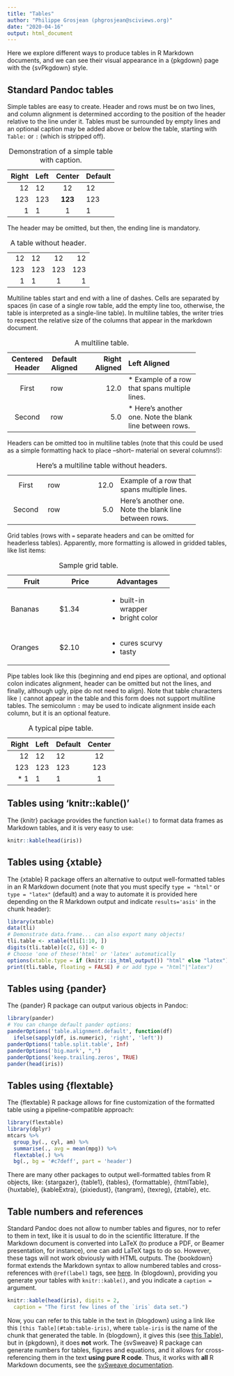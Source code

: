 ```yaml
---
title: "Tables"
author: "Philippe Grosjean (phgrosjean@sciviews.org)"
date: "2020-04-16"
output: html_document
---
```


Here we explore different ways to produce tables in R Markdown documents, and we can see their visual appearance in a {pkgdown} page with the {svPkgdown} style.

## Standard Pandoc tables

Simple tables are easy to create. Header and rows must be on two lines, and column alignment is determined according to the position of the header relative to the line under it. Tables must be surrounded by empty lines and an optional caption may be added above or below the table, starting with `Table:` or `:` (which is stripped off).

Table: Demonstration of a simple table with caption.

  Right     Left     Center     Default
-------     ------ ----------   -------
     12     12        12            12
    123     123       **123**      123
      1     1          1             1

The header may be omitted, but then, the ending line is mandatory.

Table: A table without header.

-------     ------ ----------   -------
     12     12        12             12
    123     123       123           123
      1     1          1              1
-------     ------ ----------   -------

Multiline tables start and end with a line of dashes. Cells are separated by spaces (in case of a single row table, add the empty line too, otherwise, the table is interpreted as a single-line table). In multiline tables, the writer tries to respect the relative size of the columns that appear in the markdown document.

Table: A multiline table.

-------------------------------------------------------------
 Centered   Default           Right Left
  Header    Aligned         Aligned Aligned
----------- ------- --------------- -------------------------
   First    row                12.0 * Example of a row that
                                    spans multiple lines.

  Second    row                 5.0 * Here's another one. Note
                                    the blank line between
                                    rows.
-------------------------------------------------------------

Headers can be omitted too in multiline tables (note that this could be used as a simple formatting hack to place --short-- material on several columns!):

: Here's a multiline table without headers.

----------- ------- --------------- -------------------------
   First    row                12.0 Example of a row that
                                    spans multiple lines.

  Second    row                 5.0 Here's another one. Note
                                    the blank line between
                                    rows.
----------- ------- --------------- -------------------------

Grid tables (rows with `=` separate headers and can be omitted for headerless tables). Apparently, more formatting is allowed in gridded tables, like list items:

: Sample grid table.

+---------------+---------------+--------------------+
| Fruit         | Price         | Advantages         |
+===============+===============+====================+
| Bananas       | $1.34         | - built-in wrapper |
|               |               | - bright color     |
+---------------+---------------+--------------------+
| Oranges       | $2.10         | - cures scurvy     |
|               |               | - tasty            |
+---------------+---------------+--------------------+

Pipe tables look like this (beginning and end pipes are optional, and optional colon indicates alignment, header can be omitted but not the lines, and finally, although ugly, pipe do not need to align). Note that table characters like `|` cannot appear in the table and this form does not support multiline tables. The semicolumn `:` may be used to indicate alignment inside each column, but it is an optional feature.

: A typical pipe table.

| Right | Left | Default | Center |
|------:|:-----|---------|:------:|
|   12  |  12  |    12   |    12  |
|  123  |  123 |   123   |   123  |
| * 1   |    1 |     1   |     1  |

## Tables using 'knitr::kable()'

The {knitr} package provides the function `kable()` to format data frames as Markdown tables, and it is very easy to use:

```r
knitr::kable(head(iris))
```

## Tables using {xtable}

The {xtable} R package offers an alternative to output well-formatted tables in an R Markdown document (note that you must specify `type = "html"` or `type = "latex"` (default) and a way to automate it is provided here depending on the R Markdown output and indicate `results='asis'` in the chunk header): 

```r
library(xtable)
data(tli)
# Demonstrate data.frame... can also export many objects!
tli.table <- xtable(tli[1:10, ])
digits(tli.table)[c(2, 6)] <- 0
# Choose 'one of these!'html' or 'latex' automatically
options(xtable.type = if (knitr::is_html_output()) "html" else "latex")
print(tli.table, floating = FALSE) # or add type = "html"|"latex")
```

## Tables using {pander}

The {pander} R package can output various objects in Pandoc:

```r
library(pander)
# You can change default pander options:
panderOptions('table.alignment.default', function(df)
  ifelse(sapply(df, is.numeric), 'right', 'left'))
panderOptions('table.split.table', Inf)
panderOptions('big.mark', ",")
panderOptions('keep.trailing.zeros', TRUE)
pander(head(iris))
```

## Tables using {flextable}

The {flextable} R package allows for fine customization of the formatted table using a pipeline-compatible approach:

```r
library(flextable)
library(dplyr)
mtcars %>%
  group_by(., cyl, am) %>%
  summarise(., avg = mean(mpg)) %>%
  flextable(.) %>%
  bg(., bg = '#c7deff', part = 'header')
```

There are many other packages to output well-formatted tables from R objects, like: {stargazer}, {table1}, {tables}, {formattable}, {htmlTable}, {huxtable}, {kableExtra}, {pixiedust}, {tangram}, {texreg}, {ztable}, etc.

## Table numbers and references

Standard Pandoc does not allow to number tables and figures, nor to refer to them in text, like it is usual to do in the scientific litterature. If the Markdown document is converted into LaTeX (to produce a PDF, or Beamer presentation, for instance), one can add LaTeX tags to do so. However, these tags will not work obviously with HTML outputs. The {bookdown} format extends the Markdown syntax to allow numbered tables and cross-references with `@ref(label)` tags, see [here](https://bookdown.org/yihui/bookdown/cross-references.html). In {blogdown}, providing you generate your tables with `knitr::kable()`, and you indicate a `caption =` argument.

```r
knitr::kable(head(iris), digits = 2,
  caption = "The first few lines of the `iris` data set.")
```

Now, you can refer to this table in the text in {blogdown} using a link like this `[this Table](#tab:table-iris)`, where `table-iris` is the name of the chunk that generated the table. In {blogdown}, it gives this (see [this Table](#tab:table-iris)), but in {pkgdown}, it does **not** work. The {svSweave} R package can generate numbers for tables, figures and equations, and it allows for cross-referencing them in the text **using pure R code**. Thus, it works with **all** R Markdown documents, see the [svSweave documentation](https://www.sciviews.org/svSweave/).
